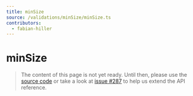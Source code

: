```yaml
---
title: minSize
source: /validations/minSize/minSize.ts
contributors:
  - fabian-hiller
---
```


# minSize

> The content of this page is not yet ready. Until then, please use the [source code](https://github.com/fabian-hiller/valibot/blob/main/library/src/validations/minSize/minSize.ts) or take a look at [issue #287](https://github.com/fabian-hiller/valibot/issues/287) to help us extend the API reference.
